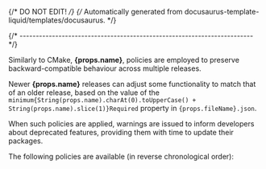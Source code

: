 {/* DO NOT EDIT! */}
{/* Automatically generated from docusaurus-template-liquid/templates/docusaurus. */}

{/* ------------------------------------------------------------------------ */}

Similarly to CMake, **{props.name}**, policies are employed to preserve backward-compatible behaviour across multiple releases.

Newer **{props.name}** releases can adjust some functionality to match that of an older release, based on the value of the <code>minimum{String(props.name).charAt(0).toUpperCase() + String(props.name).slice(1)}Required</code> property in <code>{props.fileName}.json</code>.

When such policies are applied, warnings are issued to inform developers about deprecated features, providing them with time to update their packages.

The following policies are available (in reverse chronological order):
